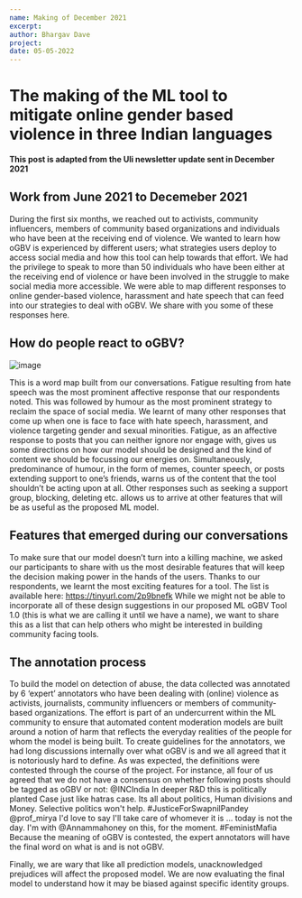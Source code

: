 ```yaml
---
name: Making of December 2021
excerpt:
author: Bhargav Dave
project:
date: 05-05-2022
---
```


# The making of the ML tool to mitigate online gender based violence in three Indian languages

**This post is adapted from the Uli newsletter update sent in December 2021**

## Work from June 2021 to Decemeber 2021

During the first six months, we reached out to activists, community influencers, members of community based organizations and individuals who have been at the receiving end of violence. We wanted to learn how oGBV is experienced by different users; what strategies users deploy to access social media and how this tool can help towards that effort.
We had the privilege to speak to more than 50 individuals who have been either at the receiving end of violence or have been involved in the struggle to make social media more accessible. We were able to map different responses to online gender-based violence, harassment and hate speech that can feed into our strategies to deal with oGBV. We share with you some of these responses here.

## How do people react to oGBV?

![image](/qr_word_cloud.png)

This is a word map built from our conversations. Fatigue resulting from hate speech was the most prominent affective response that our respondents noted. This was followed by humour as the most prominent strategy to reclaim the space of social media. We learnt of many other responses that come up when one is face to face with hate speech, harassment, and violence targeting gender and sexual minorities.
Fatigue, as an affective response to posts that you can neither ignore nor engage with, gives us some directions on how our model should be designed and the kind of content we should be focussing our energies on. Simultaneously, predominance of humour, in the form of memes, counter speech, or posts extending support to one’s friends, warns us of the content that the tool shouldn’t be acting upon at all. Other responses such as seeking a support group, blocking, deleting etc. allows us to arrive at other features that will be as useful as the proposed ML model.

## Features that emerged during our conversations

To make sure that our model doesn’t turn into a killing machine, we asked our participants to share with us the most desirable features that will keep the decision making power in the hands of the users. Thanks to our respondents, we learnt the most exciting features for a tool. The list is available here: https://tinyurl.com/2p9bnefk
While we might not be able to incorporate all of these design suggestions in our proposed ML oGBV Tool 1.0 (this is what we are calling it until we have a name), we want to share this as a list that can help others who might be interested in building community facing tools.

## The annotation process

To build the model on detection of abuse, the data collected was annotated by 6 ‘expert’ annotators who have been dealing with (online) violence as activists, journalists, community influencers or members of community-based organizations. The effort is part of an undercurrent within the ML community to ensure that automated content moderation models are built around a notion of harm that reflects the everyday realities of the people for whom the model is being built.
To create guidelines for the annotators, we had long discussions internally over what oGBV is and we all agreed that it is notoriously hard to define. As was expected, the definitions were contested through the course of the project. For instance, all four of us agreed that we do not have a consensus on whether following posts should be tagged as oGBV or not:
@INCIndia In deeper R&amp;D this is politically planted Case just like hatras case. Its all about politics, Human divisions and Money. Selective politics won't help. #JusticeForSwapnilPandey
@prof_mirya I'd love to say I'll take care of whomever it is ... today is not the day. I'm with @Annammahoney on this, for the moment. #FeministMafia
Because the meaning of oGBV is contested, the expert annotators will have the final word on what is and is not oGBV.

Finally, we are wary that like all prediction models, unacknowledged prejudices will affect the proposed model. We are now evaluating the final model to understand how it may be biased against specific identity groups.

